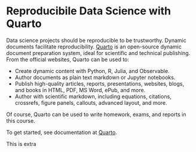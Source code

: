 # Reproducibile Data Science with Quarto

Data science projects should be reproducible to be trustworthy. Dynamic
documents facilitate reproducibility. [Quarto](https://quarto.org) is an
open-source dynamic document preparation system, ideal for scientific and
technical publishing. From the official websites, Quarto can be used to:

+ Create dynamic content with Python, R, Julia, and Observable.
+ Author documents as plain text markdown or Jupyter notebooks.
+ Publish high-quality articles, reports, presentations, websites, blogs, and
  books in HTML, PDF, MS Word, ePub, and more.
+ Author with scientific markdown, including equations, citations, crossrefs,
  figure panels, callouts, advanced layout, and more.
  
Of course, Quarto can be used to write homework, exams, and reports in this
course.


To get started, see documentation at
[Quarto](https://quarto.org/docs/get-started/).

This is extra
